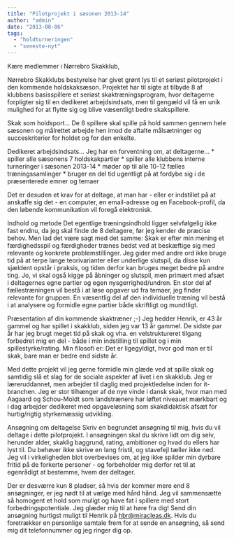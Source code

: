 ```yaml
---
title: "Pilotprojekt i sæsonen 2013-14"
author: "admin"
date: "2013-08-06"
tags: 
  - "holdturneringen"
  - "seneste-nyt"
---
```


Kære medlemmer i Nørrebro Skakklub,

Nørrebro Skakklubs bestyrelse har givet grønt lys til et seriøst pilotprojekt i den kommende holdskaksæson. Projektet har til sigte at tilbyde 8 af klubbens basisspillere et seriøst skaktræningsprogram, hvor deltagerne forpligter sig til en dedikeret arbejdsindsats, men til gengæld vil få en unik mulighed for at flytte sig og blive væsentligt bedre skakspillere.

Skak som holdsport... De 8 spillere skal spille på hold sammen gennem hele sæsonen og målrettet arbejde hen imod de aftalte målsætninger og succeskriterier for holdet og for den enkelte.

Dedikeret arbejdsindsats... Jeg har en forventning om, at deltagerne... \* spiller alle sæsonens 7 holdskakpartier \* spiller alle klubbens interne turneringer i sæsonen 2013-14 \* møder op til alle 10-12 fælles træningssamlinger \* bruger en del tid ugentligt på at fordybe sig i de præsenterede emner og temaer

Det er desuden et krav for at deltage, at man har - eller er indstillet på at anskaffe sig det - en computer, en email-adresse og en Facebook-profil, da den løbende kommunikation vil foregå elektronisk.

Indhold og metode Det egentlige træningsindhold ligger selvfølgelig ikke fast endnu, da jeg skal finde de 8 deltagere, før jeg kender de præcise behov. Men lad det være sagt med det samme: Skak er efter min mening et færdighedsspil og færdigheder trænes bedst ved at beskæftige sig med relevante og konkrete problemstillinger. Jeg gider med andre ord ikke bruge tid på at terpe lange teorivarianter eller underlige slutspil, da disse kun sjældent opstår i praksis, og tiden derfor kan bruges meget bedre på andre ting. Jo, vi skal også kigge på åbninger og slutspil, men primært med afsæt i deltagernes egne partier og egen nysgerrighed/undren. En stor del af fællestræningen vil bestå i at løse opgaver ud fra temaer, jeg finder relevante for gruppen. En væsentlig del af den individuelle træning vil bestå i at analysere og formidle egne partier både skriftligt og mundtligt.

Præsentation af din kommende skaktræner ;-) Jeg hedder Henrik, er 43 år gammel og har spillet i skakklub, siden jeg var 13 år gammel. De sidste par år har jeg brugt meget tid på skak og vha. en velstruktureret tilgang forbedret mig en del - både i min indstilling til spillet og i min spillestyrke/rating. Min filosofi er: Det er ligegyldigt, hvor god man er til skak, bare man er bedre end sidste år.

Med dette projekt vil jeg gerne formidle min glæde ved at spille skak og samtidig slå et slag for de sociale aspekter af livet i en skakklub. Jeg er læreruddannet, men arbejder til daglig med projektledelse inden for it-branchen. Jeg er stor tilhænger af de nye vinde i dansk skak, hvor man med Aagaard og Schou-Moldt som landstrænere har løftet niveauet mærkbart og i dag arbejder dedikeret med opgaveløsning som skakdidaktisk afsæt for hurtig/rigtig styrkemæssig udvikling.

Ansøgning om deltagelse Skriv en begrundet ansøgning til mig, hvis du vil deltage i dette pilotprojekt. I ansøgningen skal du skrive lidt om dig selv, herunder alder, skaklig baggrund, rating, ambitioner og hvad du ellers har lyst til. Du behøver ikke skrive en lang fristil, og stavefejl tæller ikke ned. Jeg vil i virkeligheden blot overbevises om, at jeg ikke spilder min dyrbare fritid på de forkerte personer - og forbeholder mig derfor ret til at egenrådigt at bestemme, hvem der deltager.

Der er desværre kun 8 pladser, så hvis der kommer mere end 8 ansøgninger, er jeg nødt til at vælge med hård hånd. Jeg vil sammensætte så homogent et hold som muligt og have fat i spillere med stort forbedringspotentiale. Jeg glæder mig til at høre fra dig! Send din ansøgning hurtigst muligt til Henrik på hbr@miracleas.dk. Hvis du foretrækker en personlige samtale frem for at sende en ansøgning, så send mig dit telefonnummer og jeg ringer dig op.
